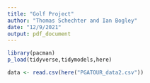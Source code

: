 ```yaml
---
title: "Golf Project"
author: "Thomas Schechter and Ian Bogley"
date: "12/9/2021"
output: pdf_document
---
```


```r
library(pacman)
p_load(tidyverse,tidymodels,here)
```

```r
data <- read.csv(here("PGATOUR_data2.csv"))
```

